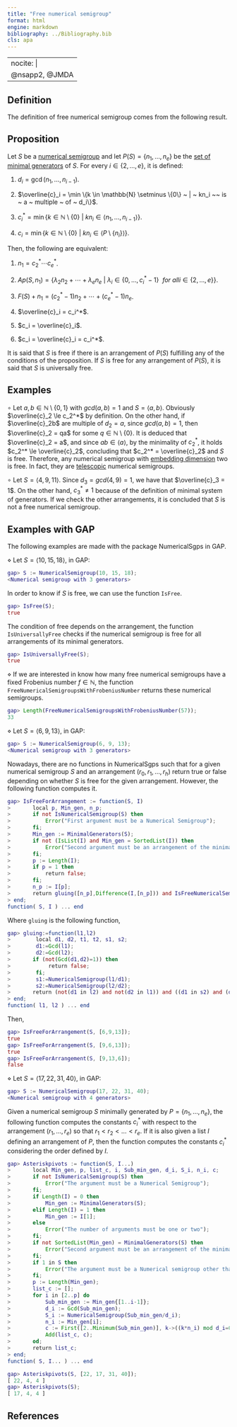 ```yaml
---
title: "Free numerical semigroup"
format: html
engine: markdown
bibliography: ../Bibliography.bib
cls: apa
---
```


---
nocite: |
  @nsapp2, @JMDA
---

## Definition

The definition of free numerical semigroup comes from the following result.

::: {.callout-note appearance="minimal"}
## Proposition

Let $S$ be a [numerical semigroup](../Basic-concepts/Numerical-semigroup.qmd) and let $P(S) = \{n_1, \ldots, n_e\}$ be the [set of minimal generators](../Basic-concepts/Minimal-set-of-generators.qmd) of $S$. For every $i \in \{2, \ldots, e\}$, it is defined:

1)  $d_i = \gcd(n_1, \ldots, n_{i-1})$.

2)  $\overline{c}_i = \min \{k \in \mathbb{N} \setminus \{0\} ~ | ~ kn_i ~~ is ~ a ~ multiple ~ of ~ d_i\}$.

3)  $c_i^* = \min \{k \in \mathbb{N} \setminus \{0\} ~ | ~ kn_i \in \langle n_1, \ldots, n_{i-1} \rangle\}$.

4)  $c_i = \min \{k \in \mathbb{N} \setminus \{0\} ~ | ~ kn_i \in \langle P \setminus \{n_i\} \rangle\}$.

Then, the following are equivalent:

1)  $n_1 = c_2^* \cdots c_e^*$.

2)  $Ap(S, n_1) = \{\lambda_2n_2 + \cdots + \lambda_e n_e ~ | ~ \lambda_i \in \{0, \ldots, c_i^* - 1 \} ~~ for ~ all i \in \{2, \ldots, e\}\}$.

3)  $F(S) + n_1 = (c_2^* - 1)n_2 + \cdots + (c_e^* - 1)n_e$.

4)  $\overline{c}_i = c_i^*$.

5)  $c_i = \overline{c}_i$.

6)  $c_i = \overline{c}_i = c_i^*$.
:::

It is said that $S$ is free if there is an arrangement of $P(S)$ fulfilling any of the conditions of the proposition. If $S$ is free for any arrangement of $P(S)$, it is said that $S$ is universally free.

## Examples

$\circ$ Let $a,b \in \mathbb{N} \setminus \{0, 1\}$ with $gcd(a,b) = 1$ and $S = \langle a,b \rangle$. Obviously $\overline{c}_2 \le c_2^*$ by definition. On the other hand, if $\overline{c}_2b$ are multiple of $d_2 = a$, since $gcd(a,b) = 1$, then $\overline{c}_2 = qa$ for some $q \in \mathbb{N} \setminus \{0\}$. It is deduced that $\overline{c}_2 = a$, and since $ab \in \langle a \rangle$, by the minimality of $c_2^*$, it holds $c_2^* \le \overline{c}_2$, concluding that $c_2^* = \overline{c}_2$ and $S$ is free. Therefore, any numerical semigroup with [embedding dimension](../Basic-concepts/Embedding-dimension.qmd) two is free. In fact, they are [telescopic](NS-telescopic.qmd) numerical semigroups.

$\circ$ Let $S = \langle 4, 9, 11 \rangle$. Since $d_3 = gcd(4, 9) = 1$, we have that $\overline{c}_3 = 1$. On the other hand, $c_3^* \ne 1$ because of the definition of minimal system of generators. If we check the other arrangements, it is concluded that $S$ is not a free numerical semigroup.

## Examples with GAP

The following examples are made with the package NumericalSgps in GAP.

$\diamond$ Let $S = \langle 10, 15, 18 \rangle$, in GAP:

``` gap
gap> S := NumericalSemigroup(10, 15, 18);
<Numerical semigroup with 3 generators>
```

In order to know if $S$ is free, we can use the function `IsFree`.

``` gap
gap> IsFree(S);
true
```

The condition of free depends on the arrangement, the function `IsUniversallyFree` checks if the numerical semigroup is free for all arrangements of its minimal generators.

``` gap
gap> IsUniversallyFree(S);
true
```

$\diamond$ If we are interested in know how many free numerical semigroups have a fixed Frobenius number $f \in \mathbb{N}$, the function `FreeNumericalSemigroupsWithFrobeniusNumber` returns these numerical semigroups.

``` gap
gap> Length(FreeNumericalSemigroupsWithFrobeniusNumber(57));
33
```

$\diamond$ Let $S = \langle 6, 9, 13 \rangle$, in GAP:

``` gap
gap> S := NumericalSemigroup(6, 9, 13);
<Numerical semigroup with 3 generators>
```

Nowadays, there are no functions in NumericalSgps such that for a given numerical semigroup $S$ and an arrangement $(r_0, r_1, \ldots, r_h)$ return true or false depending on whether $S$ is free for the given arrangement. However, the following function computes it.

``` gap
gap> IsFreeForArrangement := function(S, I)
>       local p, Min_gen, n_p;
>       if not IsNumericalSemigroup(S) then
>           Error("First argument must be a Numerical Semigroup");
>       fi;
>       Min_gen := MinimalGenerators(S);
>       if not (IsList(I) and Min_gen = SortedList(I)) then
>           Error("Second argument must be an arrangement of the minimal system of generators of the first argument");
>       fi;
>       p := Length(I);
>       if p = 1 then 
>           return false; 
>       fi;
>       n_p := I[p];
>       return gluing([n_p],Difference(I,[n_p])) and IsFreeNumericalSemigroup(NumericalSemigroup(Difference(I,[n_p])/Gcd(Difference(I,[n_p]))));
> end;
function( S, I ) ... end
```

Where `gluing` is the following function,

``` gap
gap> gluing:=function(l1,l2)
>        local d1, d2, t1, t2, s1, s2;
>        d1:=Gcd(l1);
>        d2:=Gcd(l2);
>       if (not(Gcd(d1,d2)=1)) then
>            return false;
>        fi;
>        s1:=NumericalSemigroup(l1/d1);
>        s2:=NumericalSemigroup(l2/d2);
>       return (not(d1 in l2) and not(d2 in l1)) and ((d1 in s2) and (d2 in s1));
> end;
function( l1, l2 ) ... end
```

Then,

``` gap
gap> IsFreeForArrangement(S, [6,9,13]);
true
gap> IsFreeForArrangement(S, [9,6,13]);
true
gap> IsFreeForArrangement(S, [9,13,6]);
false
```

$\diamond$ Let $S = \langle 17, 22, 31, 40 \rangle$, in GAP:

``` gap
gap> S := NumericalSemigroup(17, 22, 31, 40);
<Numerical semigroup with 4 generators>
```

Given a numerical semigroup $S$ minimally generated by $P = \{n_1, \ldots, n_e\}$, the following function computes the constants $c_i^*$ with respect to the arrangement $(r_1, \ldots, r_e)$ so that $r_1 < r_2 < \ldots < r_e$. If it is also given a list $I$ defining an arrangement of $P$, then the function computes the constants $c_i^*$ considering the order defined by $I$.

``` gap
gap> Asteriskpivots := function(S, I...)
>       local Min_gen, p, list_c, i, Sub_min_gen, d_i, S_i, n_i, c;
>       if not IsNumericalSemigroup(S) then
>           Error("The argument must be a Numerical Semigroup");
>       fi;
>       if Length(I) = 0 then
>           Min_gen := MinimalGenerators(S);
>       elif Length(I) = 1 then
>           Min_gen := I[1];
>       else
>           Error("The number of arguments must be one or two");
>       fi;
>       if not SortedList(Min_gen) = MinimalGenerators(S) then
>           Error("Second argument must be an arrangement of the minimal system of generators of the first argument");
>       fi;
>       if 1 in S then 
>           Error("The argument must be a Numerical semigroup other than N"); 
>       fi;
>       p := Length(Min_gen);
>       list_c := [];
>       for i in [2..p] do
>           Sub_min_gen := Min_gen{[1..i-1]};
>           d_i := Gcd(Sub_min_gen);
>           S_i := NumericalSemigroup(Sub_min_gen/d_i);
>           n_i := Min_gen[i];
>           c := First([2..Minimum(Sub_min_gen)], k->((k*n_i) mod d_i=0) and (k*n_i/d_i in S_i));
>           Add(list_c, c);
>       od;
>       return list_c;
> end;
function( S, I... ) ... end
```

``` gap
gap> Asteriskpivots(S, [22, 17, 31, 40]);
[ 22, 4, 4 ]
gap> Asteriskpivots(S);
[ 17, 4, 4 ]
```

## References

::: {#refs}
:::
